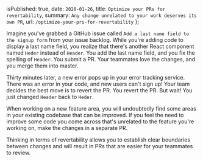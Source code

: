 
  isPublished: true,
  date: `2020-01-26`,
  title: `Optimize your PRs for revertability`,
  summary: `Any change unrelated to your work deserves its own PR`,
  url: `/optimize-your-prs-for-revertability`
};


Imagine you've grabbed a GitHub issue called `Add a last name field to the signup form` from your issue backlog. While you're adding code to display a last name field, you realize that there's another React component named `Heder` instead of `Header`. You add the last name field, and you fix the spelling of `Header`. You submit a PR. Your teammates love the changes, and you merge them into master.

Thirty minutes later, a new error pops up in your error tracking service. There was an error in your code, and new users can't sign up! Your team decides the best move is to revert the PR. You revert the PR. But wait! You just changed `Header` back to `Heder`.

When working on a new feature area, you will undoubtedly find some areas in your existing codebase that can be improved. If you feel the need to improve some code you come across that's unrelated to the feature you're working on, make the changes in a separate PR.

Thinking in terms of revertability allows you to establish clear boundaries between changes and will result in PRs that are easier for your teammates to review.